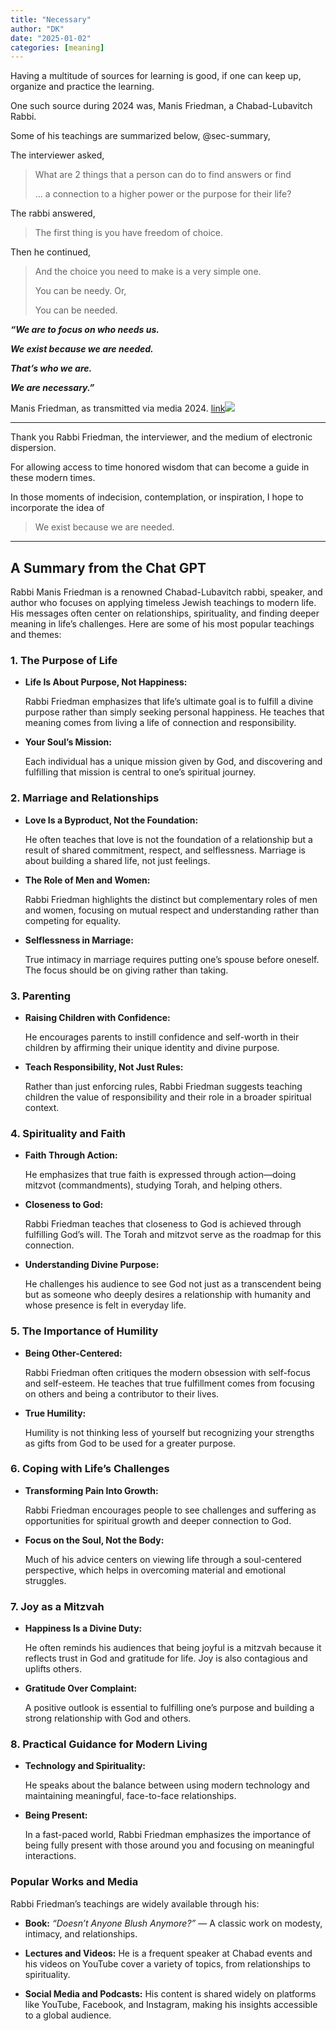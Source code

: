 ```yaml
---
title: "Necessary"
author: "DK"
date: "2025-01-02"
categories: [meaning]
---
```


Having a multitude of sources for learning is good, if one can keep up, organize and practice the learning.

One such source during 2024 was, Manis Friedman, a Chabad-Lubavitch Rabbi.

Some of his teachings are summarized below, @sec-summary,

The interviewer asked,

> What are 2 things that a person can do to find answers or find
>
> ... a connection to a higher power or the purpose for their life?

The rabbi answered,

> The first thing is you have freedom of choice.

Then he continued,

> And the choice you need to make is a very simple one.
>
> You can be needy. Or,
>
> You can be needed.

***"We are to focus on who needs us.***

***We exist because we are needed.***

***That's who we are.***

***We are necessary."***

Manis Friedman, as transmitted via media 2024. [link](https://www.tiktok.com/@therealrabbimanis/video/7236470869864795434)![](images/20241229_143624-EDIT.jpg)

------------------------------------------------------------------------

Thank you Rabbi Friedman, the interviewer, and the medium of electronic dispersion.

For allowing access to time honored wisdom that can become a guide in these modern times.

In those moments of indecision, contemplation, or inspiration, I hope to incorporate the idea of

> We exist because we are needed.

------------------------------------------------------------------------

## A Summary from the Chat GPT {#sec-summary}

Rabbi Manis Friedman is a renowned Chabad-Lubavitch rabbi, speaker, and author who focuses on applying timeless Jewish teachings to modern life. His messages often center on relationships, spirituality, and finding deeper meaning in life's challenges. Here are some of his most popular teachings and themes:

### **1. The Purpose of Life**

-   **Life Is About Purpose, Not Happiness:**\

    Rabbi Friedman emphasizes that life’s ultimate goal is to fulfill a divine purpose rather than simply seeking personal happiness. He teaches that meaning comes from living a life of connection and responsibility.

-   **Your Soul's Mission:**\

    Each individual has a unique mission given by God, and discovering and fulfilling that mission is central to one’s spiritual journey.

### **2. Marriage and Relationships**

-   **Love Is a Byproduct, Not the Foundation:**\

    He often teaches that love is not the foundation of a relationship but a result of shared commitment, respect, and selflessness. Marriage is about building a shared life, not just feelings.

-   **The Role of Men and Women:**\

    Rabbi Friedman highlights the distinct but complementary roles of men and women, focusing on mutual respect and understanding rather than competing for equality.

-   **Selflessness in Marriage:**\

    True intimacy in marriage requires putting one’s spouse before oneself. The focus should be on giving rather than taking.

### **3. Parenting**

-   **Raising Children with Confidence:**\

    He encourages parents to instill confidence and self-worth in their children by affirming their unique identity and divine purpose.

-   **Teach Responsibility, Not Just Rules:**\

    Rather than just enforcing rules, Rabbi Friedman suggests teaching children the value of responsibility and their role in a broader spiritual context.

### **4. Spirituality and Faith**

-   **Faith Through Action:**\

    He emphasizes that true faith is expressed through action—doing mitzvot (commandments), studying Torah, and helping others.

-   **Closeness to God:**\

    Rabbi Friedman teaches that closeness to God is achieved through fulfilling God’s will. The Torah and mitzvot serve as the roadmap for this connection.

-   **Understanding Divine Purpose:**\

    He challenges his audience to see God not just as a transcendent being but as someone who deeply desires a relationship with humanity and whose presence is felt in everyday life.

### **5. The Importance of Humility**

-   **Being Other-Centered:**\

    Rabbi Friedman often critiques the modern obsession with self-focus and self-esteem. He teaches that true fulfillment comes from focusing on others and being a contributor to their lives.

-   **True Humility:**\

    Humility is not thinking less of yourself but recognizing your strengths as gifts from God to be used for a greater purpose.

### **6. Coping with Life’s Challenges**

-   **Transforming Pain Into Growth:**\

    Rabbi Friedman encourages people to see challenges and suffering as opportunities for spiritual growth and deeper connection to God.

-   **Focus on the Soul, Not the Body:**\

    Much of his advice centers on viewing life through a soul-centered perspective, which helps in overcoming material and emotional struggles.

### **7. Joy as a Mitzvah**

-   **Happiness Is a Divine Duty:**\

    He often reminds his audiences that being joyful is a mitzvah because it reflects trust in God and gratitude for life. Joy is also contagious and uplifts others.

-   **Gratitude Over Complaint:**\

    A positive outlook is essential to fulfilling one’s purpose and building a strong relationship with God and others.

### **8. Practical Guidance for Modern Living**

-   **Technology and Spirituality:**\

    He speaks about the balance between using modern technology and maintaining meaningful, face-to-face relationships.

-   **Being Present:**\

    In a fast-paced world, Rabbi Friedman emphasizes the importance of being fully present with those around you and focusing on meaningful interactions.

### Popular Works and Media

Rabbi Friedman’s teachings are widely available through his:

-   **Book:** *"Doesn't Anyone Blush Anymore?"* — A classic work on modesty, intimacy, and relationships.

-   **Lectures and Videos:** He is a frequent speaker at Chabad events and his videos on YouTube cover a variety of topics, from relationships to spirituality.

-   **Social Media and Podcasts:** His content is shared widely on platforms like YouTube, Facebook, and Instagram, making his insights accessible to a global audience.
